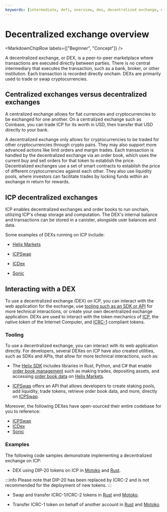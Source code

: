 ```yaml
---
keywords: [intermediate, defi, overview, dex, decentralized exchange, exchange]
---
```



# Decentralized exchange overview

<MarkdownChipRow labels={["Beginner", "Concept"]} />

A decentralized exchange, or DEX, is a peer-to-peer marketplace where transactions are executed directly between parties. There is no central intermediary that executes the transaction, such as a bank, broker, or other institution. Each transaction is recorded directly onchain. DEXs are primarily used to trade or swap cryptocurrencies.

## Centralized exchanges versus decentralized exchanges

A centralized exchange allows for fiat currencies and cryptocurrencies to be exchanged for one another. On a centralized exchange such as Coinbase, you can trade ICP for its worth in USD, then transfer that USD directly to your bank.

A decentralized exchange only allows for cryptocurrencies to be traded for other cryptocurrencies through crypto pairs. They may also support more advanced actions like limit orders and margin trades. Each transaction is handled by the decentralized exchange via an order book, which uses the current buy and sell orders for that token to establish the price. Decentralized exchanges use a set of smart contracts to establish the price of different cryptocurrencies against each other. They also use liquidity pools, where investors can facilitate trades by locking funds within an exchange in return for rewards.

## ICP decentralized exchanges

ICP enables decentralized exchanges and order books to run onchain, utilizing ICP's cheap storage and computation. The DEX's internal balance and transactions can be stored in a canister, alongside user balances and data.

Some examples of DEXs running on ICP include:

- [Helix Markets](https://www.helixmarkets.io/)

- [ICPSwap](https://icpswap.com/)

- [ICDex](https://avjzx-pyaaa-aaaaj-aadmq-cai.raw.ic0.app/ICDex)

- [Sonic](https://sonic.ooo/)

## Interacting with a DEX

To use a decentralized exchange (DEX) on ICP, you can interact with the web application for the exchange, use [tooling such as an SDK or API](#tooling) for more technical interactions, or create your own decentralized exchange application. DEXs are used to interact with the token mechanics of [ICP](docs/current/developer-docs/defi/tokens/token-standards#icp-tokens), the native token of the Internet Computer, and [ICRC-1](/docs/current/developer-docs/defi/tokens/token-standards#icrc-1) compliant tokens.

### Tooling

To use a decentralized exchange, you can interact with its web application directly. For developers, several DEXes on ICP have also created utilities, such as SDKs and APIs, that allow for more technical interactions, such as:

- The [Helix SDK](https://github.com/Helix-ex/sdk) includes libraries in Rust, Python, and C# that enable [order book management](https://helix-ex.github.io/apidocs/docs/order-management/#order-management-api) such as making trades, depositing assets, and accessing [order book data](https://helix-ex.github.io/apidocs/docs/market-data/#market-data-api) on [Helix Markets](https://www.helixmarkets.io/).

- [ICPSwap](https://github.com/ICPSwap-Labs/docs) offers an API that allows developers to create staking pools, add liquidity, trade tokens, retrieve order book data, and more, directly on [ICPSwap](https://www.icpswap.com/).

Moreover, the following DEXes have open-sourced their entire codebase for you to reference:
- [ICPSwap](https://github.com/ICPSwap-Labs)
- [ICDex](https://github.com/iclighthouse/ICDex)
- [Sonic](https://github.com/sonicdex/sonic-app)

### Examples

The following code samples demonstrate implementing a decentralized exchange on ICP:

- DEX using DIP-20 tokens on ICP in [Motoko](https://github.com/dfinity/examples/tree/master/rust/defi) and [Rust](https://github.com/dfinity/examples/tree/master/motoko/defi).

:::info
Please note that DIP-20 has been replaced by ICRC-2 and is not recommended for the deployment of new tokens.
:::

- Swap and transfer ICRC-1/ICRC-2 tokens in [Rust](https://github.com/dfinity/examples/tree/master/rust/token_transfer) and [Motoko](https://github.com/dfinity/examples/tree/master/motoko/token_transfer).

- Transfer ICRC-1 token on behalf of another account in [Rust](https://github.com/dfinity/examples/tree/master/rust/token_transfer_from) and [Motoko](https://github.com/dfinity/examples/tree/master/motoko/token_transfer_from).
